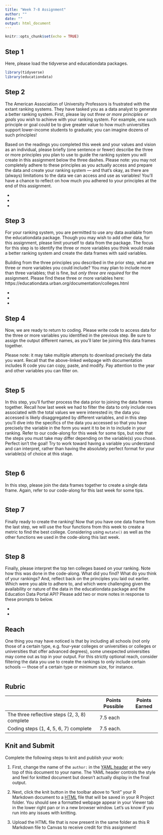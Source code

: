 ```yaml
---
title: "Week 7-8 Assignment"
author: ""
date: ""
output: html_document
---
```


```r
knitr::opts_chunk$set(echo = TRUE)
```

## Step 1

Here, please load the tidyverse and educationdata packages.

```r
library(tidyverse)
library(educationdata)
```

## Step 2

The American Association of University Professors is frustrated with the extant ranking systems. They have tasked you as a data analyst to generate a better ranking system. First, please lay out *three or more principles or goals* you wish to achieve with your ranking system. For example, one such principle or goal could be to give greater value to how much universities support lower-income students to graduate; you can imagine dozens of such principles! 

Based on the readings you completed this week and your values and vision as an individual, please briefly (one sentence or fewer) describe the three or more principles you plan to use to guide the ranking system you will create in this assignment below the three dashes. Please note: you may not completely adhere to these principles as you actually access and prepare the data and create your ranking system --- and that's okay, as there are (always) limitations to the data we can access and use as variables! You'll have a chance to reflect on how much you adhered to your principles at the end of this assignment.

- 
- 
- 

## Step 3
 
For your ranking system, you are permitted to use any data available from the educationdata package. Though you may wish to add other data, for this assignment, please limit yourself to data from the package. The focus for this step is to identify the three or more variables you think would make a better ranking system and create the data frames with said variables. 

Building from the three principles you described in the prior step, what are three or more variables you could include? You may plan to include more than three variables; that is fine, but *only three are required* for the assignment. Please find these three or more variables here: https://educationdata.urban.org/documentation/colleges.html

-
- 
-

## Step 4

Now, we are ready to return to coding. Please write code to access data for the three or more variables you identified in the previous step. Be sure to assign the output different names, as you'll later be joining this data frames together. 

Please note: it may take multiple attempts to download precisely the data you want. Recall that the above-linked webpage with documentation includes R code you can copy, paste, and modify. Pay attention to the year and other variables you can filter on.
  
```r

```

## Step 5

In this step, you'll further process the data prior to joining the data frames together. Recall how last week we had to filter the data to only include rows associated with the total values we were interested in; the data you accessed is likely disaggregated by different variables, and in this step you'll dive into the specifics of the data you accessed so that you have precisely the variable in the form you want it to be in to include in your ranking. Refer to our code-along for this week for some tips, but note that the steps you must take may differ depending on the variable(s) you chose. Perfect isn't the goal! Try to work toward having a variable you understand and can interpret, rather than having the absolutely perfect format for your variable(s) of choice at this stage.

```r

```

## Step 6

In this step, please join the data frames together to create a single data frame. Again, refer to our code-along for this last week for some tips.

```r


```

## Step 7

Finally ready to create the ranking! Now that you have one data frame from the last step, we will use the four functions from this week to create a metric to find the best college. Considering using `mutate()` as well as the other functions we used in the code-along this last week.

```r

```

## Step 8

Finally, please interpret the top ten colleges based on your ranking. Note how this was done in the code-along. What did you find? What do you think of your rankings? And, reflect back on the principles you laid out earlier. Which were you able to adhere to, and which were challenging given the availability or nature of the data in the educationdata package and the Education Data Portal API? Please add two or more notes in response to these prompts to below.

- 
- 

## Reach

One thing you may have noticed is that by including all schools (not only those of a certain type, e.g. four-year colleges or universities or colleges or universities that offer advanced degrees), some unexpected universities may come out as top in your output. For this strictly optional reach, consider filtering the data you use to create the rankings to only include certain schools --- those of a certain type or minimum size, for instance. 

```r

```

## Rubric

|                                               | Points Possible | Points Earned |
|-----------------------------------------------|-----------------|---------------|
| The three reflective steps (2, 3, 8) complete | 7.5 each        |               |
| Coding steps (1, 4, 5, 6, 7) complete         | 7.5 each.       |               |

## Knit and Submit

Complete the following steps to knit and publish your work:

1.  First, change the name of the `author:` in the [YAML header](https://bookdown.org/yihui/rmarkdown-cookbook/rmarkdown-anatomy.html#yaml-metadata) at the very top of this document to your name. The YAML header controls the style and feel for knitted document but doesn't actually display in the final output.

2.  Next, click the knit button in the toolbar above to "knit" your R Markdown document to a [HTML](https://bookdown.org/yihui/rmarkdown/html-document.html) file that will be saved in your R Project folder. You should see a formatted webpage appear in your Viewer tab in the lower right pan or in a new browser window. Let's us know if you run into any issues with knitting.

3.  Upload the HTML file that is now present in the same folder as this R Markdown file to Canvas to receive credit for this assignment!
